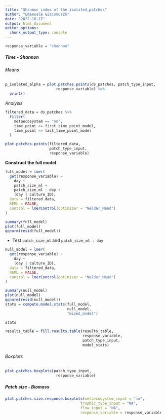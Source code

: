 ```yaml
---
title: "Shannon index of the isolated_patches"
author: "Emanuele Giacomuzzo"
date: "2022-10-17"
output: html_document
editor_options: 
  chunk_output_type: console
---
```


```r
response_variable = "shannon"
```

##### Time - Shannon {.tabset .tabset-dropdown}

###### Means

```r
p_isolated_alpha = plot.patches.points(ds_patches, patch_type_input,
                       response_variable) %>%
  print()
```

*Analysis*

```r
filtered_data = ds_patches %>%
  filter(
    metaecosystem == "no",
    time_point >= first_time_point_model,
    time_point <= last_time_point_model
  )
```

```r
plot.patches.points(filtered_data,
                    patch_type_input,
                    response_variable)
```

**Construct the full model**

```r
full_model = lmer(
  get(response_variable) ~
    day +
    patch_size_ml +
    patch_size_ml : day +
    (day | culture_ID),
  data = filtered_data,
  REML = FALSE,
  control = lmerControl(optimizer = "Nelder_Mead")
)

summary(full_model)
plot(full_model)
qqnorm(resid(full_model))
```

-   Test `patch_size_ml` and `patch_size_ml : day`

```r
null_model = lmer(
  get(response_variable) ~
    day +
    (day | culture_ID),
  data = filtered_data,
  REML = FALSE,
  control = lmerControl(optimizer = "Nelder_Mead")
)

summary(null_model)
plot(null_model)
qqnorm(resid(null_model))
stats = compute.model.stats(full_model,
                            null_model,
                            "mixed_model")

stats

results_table = fill.results.table(results_table,
                                   response_variable,
                                   patch_type_input,
                                   model_stats)
```

###### Boxplots

```r
plot.patches.boxplots(patch_type_input,
                       response_variable)
```

##### Patch size - Biomass {.tabset .tabset-pills}

```r
plot.patches.size.response.boxplots(metaecosystem_input = "no",
                                  trophic_type_input = "NA",
                                  flow_input = "NA",
                                  response_variable = response_variable)
```
